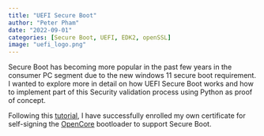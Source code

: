 ```yaml
---
title: "UEFI Secure Boot"
author: "Peter Pham"
date: "2022-09-01"
categories: [Secure Boot, UEFI, EDK2, openSSL]
image: "uefi_logo.png"
---
```


Secure Boot has becoming more popular in the past few years in the consumer PC segment due to the new windows 11 secure boot requirement. I wanted to explore more in detail on how UEFI Secure Boot works and how to implement part of this Security validation process using Python as proof of concept.

Following this [tutorial](https://github.com/perez987/OpenCore-UEFI-Secure-Boot), I have successfully enrolled my own certificate for self-signing the [OpenCore](https://github.com/acidanthera/OpenCorePkg) bootloader to support Secure Boot.



